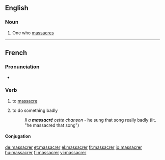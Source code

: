 ==English==

===Noun===
{{en-noun|massacrers}}

# One who [[massacre]]s

----

==French==

===Pronunciation===
* {{audio|Fr-massacrer.ogg|Audio}}

===Verb===
{{fr-verb}}

# to [[massacre]] {{gloss|kill}}
# {{figuratively}} to do something badly
#:''Il a '''massacré''' cette chanson'' - he sung that song really badly (lit. "he massacred that song")

====Conjugation====
{{fr-conj-er|massacr|avoir}}

[[de:massacrer]]
[[et:massacrer]]
[[el:massacrer]]
[[fr:massacrer]]
[[io:massacrer]]
[[hu:massacrer]]
[[fi:massacrer]]
[[vi:massacrer]]